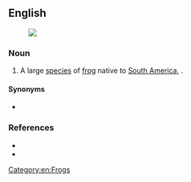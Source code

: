 ==English==
[[File:Trachycephalus resinifictrix -Warsaw Zoo, Poland-8a.jpg|right|thumb|{{taxlink|Trachycephalus resinifictrix|species}}]]

===Noun===
{{en-noun}}

# A large [[species]] of [[frog]] native to [[South America]], {{taxlink|Trachycephalus resinifictrix|species}}.

====Synonyms====
* {{vern|mission golden-eyed treefrog}}

===References===
* {{pedia}}
* {{specieslite|Trachycephalus resinifictrix|i=1}}

[[Category:en:Frogs]]